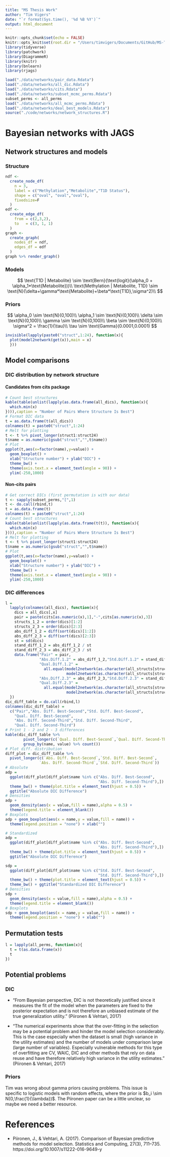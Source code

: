 ```yaml
---
title: "MS Thesis Work"
author: "Tim Vigers"
date: "`r format(Sys.time(), '%d %B %Y')`"
output: html_document
---
```


```r
knitr::opts_chunk$set(echo = FALSE)
knitr::opts_knit$set(root.dir = "/Users/timvigers/Documents/GitHub/MS-Thesis")
library(tidyverse)
library(patchwork)
library(DiagrammeR)
library(knitr)
library(bnlearn)
library(rjags)
```

```r
load("./data/networks/pair_data.Rdata")
load("./data/networks/all_dic.Rdata")
load("./data/networks/cits.Rdata")
load("./data/networks/subset_mcmc_perms.Rdata")
subset_perms <- all_perms
load("./data/networks/all_mcmc_perms.Rdata")
load("./data/networks/deal_best_models.Rdata")
source("./code/networks/network_structures.R")
```

# Bayesian networks with JAGS

## Network structures and models

### Structure

```r
ndf <-
  create_node_df(
    n = 3,
    label = c("Methylation","Metabolite","T1D Status"),
    shape = c("oval", "oval","oval"),
    fixedsize=F
  )
edf <-
  create_edge_df(
    from = c(2,3,2),
    to   = c(3, 1, 1)
  )
graph <-
  create_graph(
    nodes_df = ndf,
    edges_df = edf
  )
graph %>% render_graph()
```

### Models

$$
\text{T1D | Metabolite} \sim \text{Bern}(\text{logit}(\alpha_0 + \alpha_1*\text{Metabolite}))\\
\text{Methylation | Metabolite, T1D} \sim \text{N}(\delta+\gamma*\text{Metabolite}+\beta*\text{T1D},\sigma^2)\\
$$

### Priors

$$
\alpha_0 \sim \text{N}(0,100)\\
\alpha_1 \sim \text{N}(0,100)\\
\delta \sim \text{N}(0,100)\\
\gamma \sim \text{N}(0,100)\\
\beta \sim \text{N}(0,100)\\
\sigma^2 = \frac{1}{\tau}\\
\tau \sim \text{Gamma}(0.0001,0.0001)
$$

```r
invisible(lapply(paste0("struct",1:24), function(x){
  plot(model2network(get(x)),main = x)
  }))
```

## Model comparisons

### DIC distribution by network structure

#### Candidates from cits package

```r
# Count best structures
kable(table(unlist(lapply(as.data.frame(all_dics), function(x){
  which.min(x)
}))),caption = "Number of Pairs Where Structure Is Best")
# Format DIC data
t = as.data.frame(t(all_dics))
colnames(t) = paste0("struct",1:24)
# Melt for plotting
t <- t %>% pivot_longer(struct1:struct24)
t$name = as.numeric(gsub("struct","",t$name))
# Plot
ggplot(t,aes(x=factor(name),y=value)) +
  geom_boxplot() +
  xlab("Structure number") + ylab("DIC") +
  theme_bw() +
  theme(axis.text.x = element_text(angle = 90)) +
  ylim(-250,1000)
```

#### Non-cits pairs

```r
# Get correct DICs (first permutation is with our data)
t <- sapply(subset_perms,"[",1)
t <- do.call(rbind,t)
t = as.data.frame(t)
colnames(t) = paste0("struct",1:24)
# Count best structures
kable(table(unlist(lapply(as.data.frame(t(t)), function(x){
  which.min(x)
}))),caption = "Number of Pairs Where Structure Is Best")
# Melt for plotting
t <- t %>% pivot_longer(struct1:struct24)
t$name = as.numeric(gsub("struct","",t$name))
# Plot
ggplot(t,aes(x=factor(name),y=value)) +
  geom_boxplot() +
  xlab("Structure number") + ylab("DIC") +
  theme_bw() +
  theme(axis.text.x = element_text(angle = 90)) +
  ylim(-250,1000)
```

### DIC differences

```r
l =
  lapply(colnames(all_dics), function(x){
    dics = all_dics[,x]
    pair = paste(cits[as.numeric(x),1],"-",cits[as.numeric(x),3])
    structs_1_2 = order(dics)[1:2]
    structs_2_3 = order(dics)[2:3]
    abs_diff_1_2 = diff(sort(dics)[1:2])
    abs_diff_2_3 = diff(sort(dics)[2:3])
    st = sd(dics)
    stand_diff_1_2 = abs_diff_1_2 / st
    stand_diff_2_3 = abs_diff_2_3 / st
    data.frame("Pair" = pair,
               "Abs.Diff.1.2" = abs_diff_1_2,"Std.Diff.1.2" = stand_diff_1_2,
               "Qual.Diff.1.2" =
                 all.equal(model2network(as.character(all_structs[structs_1_2[1]])),
                           model2network(as.character(all_structs[structs_1_2[2]]))),
               "Abs.Diff.2.3" = abs_diff_2_3,"Std.Diff.2.3" = stand_diff_2_3,
               "Qual.Diff.2.3" =
                 all.equal(model2network(as.character(all_structs[structs_2_3[1]])),
                           model2network(as.character(all_structs[structs_2_3[2]]))))
  })
dic_diff_table = do.call(rbind,l)
colnames(dic_diff_table) =
  c("Pair","Abs. Diff. Best-Second","Std. Diff. Best-Second",
    "Qual. Diff. Best-Second",
    "Abs. Diff. Second-Third","Std. Diff. Second-Third",
    "Qual. Diff. Second-Third")
# Print 1 - 2 and 2 - 3 differences
kable(dic_diff_table %>%
        pivot_longer(c(`Qual. Diff. Best-Second`,`Qual. Diff. Second-Third`)) %>%
        group_by(name, value) %>% count())
# Plot diff. distribution
diff_plot = dic_diff_table %>%
  pivot_longer(c(`Abs. Diff. Best-Second`,`Std. Diff. Best-Second`,
               `Abs. Diff. Second-Third`,`Std. Diff. Second-Third`))
# Absolute
adp =
  ggplot(diff_plot[diff_plot$name %in% c("Abs. Diff. Best-Second",
                                         "Abs. Diff. Second-Third"),]) +
  theme_bw() + theme(plot.title = element_text(hjust = 0.5)) +
  ggtitle("Absolute DIC Difference")
# Densities
adp +
  geom_density(aes(x = value,fill = name),alpha = 0.5) +
  theme(legend.title = element_blank())
# Boxplots
adp + geom_boxplot(aes(x = name,y = value,fill = name)) +
  theme(legend.position = "none") + xlab("")

# Standardized
adp =
  ggplot(diff_plot[diff_plot$name %in% c("Abs. Diff. Best-Second",
                                         "Abs. Diff. Second-Third"),]) +
  theme_bw() + theme(plot.title = element_text(hjust = 0.5)) +
  ggtitle("Absolute DIC Difference")

sdp =
  ggplot(diff_plot[diff_plot$name %in% c("Std. Diff. Best-Second",
                                         "Std. Diff. Second-Third"),]) +
  theme_bw() + theme(plot.title = element_text(hjust = 0.5)) +
  theme_bw() + ggtitle("Standardized DIC Difference")
# Densities
sdp +
  geom_density(aes(x = value,fill = name),alpha = 0.5) +
  theme(legend.title = element_blank())
# Boxplots
sdp + geom_boxplot(aes(x = name,y = value,fill = name)) +
  theme(legend.position = "none") + xlab("")
```

## Permutation tests

```r
l = lapply(all_perms, function(x){
  t = t(as.data.frame(x))
  t
})
```

## Potential problems

### DIC

- "From Bayesian perspective, DIC is not theoretically justified since it measures the fit of the model when the parameters are fixed to the posterior expectation and is not therefore an unbiased estimate of the true generalization utility." (Piironen & Vehtari, 2017)

- "The numerical experiments show that the over-fitting in the selection may be a potential problem and hinder the model selection considerably. This is the case especially when the dataset is small (high variance in the utility estimates) and the number of models under comparison large (large number of variables). Especially vulnerable methods for this type of overfitting are CV, WAIC, DIC and other methods that rely on data reuse and have therefore relatively high variance in the utility estimates." (Piironen & Vehtari, 2017)

### Priors

Tim was wrong about gamma priors causing problems. This issue is specific to logistic models with random effects, where the prior is $b_i \sim N(0,\frac{1}{\lambda})$. The Piironen paper can be a little unclear, so maybe we need a better resource.

# References

- Piironen, J., & Vehtari, A. (2017). Comparison of Bayesian predictive methods for model selection. Statistics and Computing, 27(3), 711–735. https://doi.org/10.1007/s11222-016-9649-y